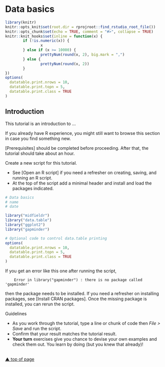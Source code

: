 # Data basics {#data-basics}

```r
library(knitr)
knitr::opts_knit$set(root.dir = rprojroot::find_rstudio_root_file())
knitr::opts_chunk$set(echo = TRUE, comment = "#>", collapse = TRUE) 
knitr::knit_hooks$set(inline = function(x) {
        if (!is.numeric(x)) { 
                x 
        } else if (x >= 10000) { 
                prettyNum(round(x, 2), big.mark = ",")
        } else {
                prettyNum(round(x, 2))
        }
})
options(
  datatable.print.nrows = 10,
  datatable.print.topn = 5,
  datatable.print.class = TRUE
)
```

## Introduction 

This tutorial is an introduction to ...


If you already have R experience, you might still want to browse this section in case you find something new. 

[Prerequisites] should be completed before proceeding. After that, the tutorial should take about an hour. 

Create a new script for this tutorial. 

- See [Open an R script] if you need a refresher on creating, saving, and running an R script. 
- At the top of the script add a minimal header and install and load the packages indicated.  

```r
# Data basics 
# name 
# date 

library("midfieldr")
library("data.table")
library("ggplot2")
library("gapminder")

# Optional code to control data.table printing
options(
  datatable.print.nrows = 10,
  datatable.print.topn = 5,
  datatable.print.class = TRUE
)
```

If you get an error like this one after running the script, 

        Error in library("gapminder") : there is no package called 'gapminder'

then the package needs to be installed. If you need a refresher on installing packages, see [Install CRAN packages]. Once the missing package is installed, you can rerun the script. 

Guidelines 

- As you work through the tutorial, type a line or chunk of code then *File &gt; Save* and run the script.    
- Confirm that your result matches the tutorial result.  
- **Your turn** exercises give you chance to devise your own examples and check them out. You learn by doing (but you knew that already)!
 





<br>
[&#9650; top of page](#data-basics)
